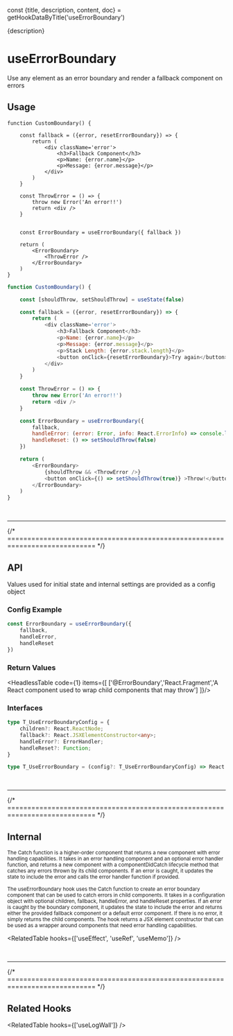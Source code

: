 const {title, description, content, doc} = getHookDataByTitle('useErrorBoundary')

<head>
  <title>{title}</title>
  <meta name="description" content={description} />
</head>

<MainText>
{description}
</MainText>

<MainText>
<h1>useErrorBoundary</h1>
Use any element as an error boundary and render a fallback component on errors
</MainText>





## Usage

<Tabs>


<TabItem value='advanced' label='Advanced'>

```tsx live
function CustomBoundary() {

    const fallback = ({error, resetErrorBoundary}) => {
        return (
            <div className='error'>
                <h3>Fallback Component</h3>
                <p>Name: {error.name}</p>
                <p>Message: {error.message}</p>
            </div>
        )
    }

    const ThrowError = () => {
        throw new Error('An error!!')
        return <div />
    }


    const ErrorBoundary = useErrorBoundary({ fallback })

    return (
        <ErrorBoundary>
            <ThrowError />
        </ErrorBoundary>
    )
}
```

</TabItem>

<TabItem value='full' label='Full'>

```js live
function CustomBoundary() {

    const [shouldThrow, setShouldThrow] = useState(false)

    const fallback = ({error, resetErrorBoundary}) => {
        return (
            <div className='error'>
                <h3>Fallback Component</h3>
                <p>Name: {error.name}</p>
                <p>Message: {error.message}</p>
                <p>Stack Length: {error.stack.length}</p>
                <button onClick={resetErrorBoundary}>Try again</button>
            </div>
        )
    }

    const ThrowError = () => {
        throw new Error('An error!!')
        return <div />
    }

    const ErrorBoundary = useErrorBoundary({
        fallback,
        handleError: (error: Error, info: React.ErrorInfo) => console.log('handleError:', { error, info }),
        handleReset: () => setShouldThrow(false)
    })

    return (
        <ErrorBoundary>
            {shouldThrow && <ThrowError />}
            <button onClick={() => setShouldThrow(true)} >Throw!</button>
        </ErrorBoundary>
    )
}
```

</TabItem>
</Tabs>











<br />
<hr />
{/* ============================================================================ */}


## API 

Values used for initial state and internal settings are provided as a config
object 


### Config Example

```ts
const ErrorBoundary = useErrorBoundary({
    fallback,
    handleError,
    handleReset
})
```


### Return Values

<HeadlessTable code={1} items={[
    ['@ErrorBoundary','React.Fragment','A React component used to wrap child components that may throw']
]}/>


### Interfaces

```ts
type T_UseErrorBoundaryConfig = {
    children?: React.ReactNode;
    fallback?: React.JSXElementConstructor<any>;
    handleError?: ErrorHandler;
    handleReset?: Function;
}

type T_UseErrorBoundary = (config?: T_UseErrorBoundaryConfig) => React.JSXElementConstructor<any>
```











<br />
<hr />
{/* ============================================================================ */}



## Internal

<small>
The Catch function is a higher-order component that returns a new component with error handling 
capabilities. It takes in an error handling component and an optional error handler function, and 
returns a new component with a componentDidCatch lifecycle method that catches any errors thrown by 
its child components. If an error is caught, it updates the state to include the error and calls 
the error handler function if provided.

The useErrorBoundary hook uses the Catch function to create an error boundary component that can 
be used to catch errors in child components. It takes in a configuration object with optional 
children, fallback, handleError, and handleReset properties. If an error is caught by the boundary 
component, it updates the state to include the error and returns either the provided fallback 
component or a default error component. If there is no error, it simply returns the child components. 
The hook returns a JSX element constructor that can be used as a wrapper around components that
 need error handling capabilities.
</small>

<RelatedTable hooks={['useEffect', 'useRef', 'useMemo']} />


<br />
<hr />
{/* ============================================================================ */}



## Related Hooks


<RelatedTable hooks={['useLogWall']} />

<!-- ignore-hook-methods -->